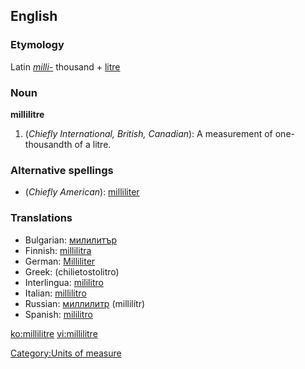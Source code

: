 ==English==

===Etymology===
Latin ''[[milli-]]'' thousand + [[litre]]

===Noun===
'''millilitre'''
# (''Chiefly International, British, Canadian''): A measurement of one-thousandth of a litre.

===Alternative spellings===
* (''Chiefly American''): [[milliliter]]

===Translations===
*Bulgarian: [[милилитър]] {{m}}
*Finnish: [[millilitra]]
*German: [[Milliliter]] {{m}}
*Greek: (chilietostolitro)
*Interlingua: [[mililitro]]
*Italian: [[millilitro]] {{m}}
*Russian: [[миллилитр]] (millilítr) {{m}}
*Spanish: [[mililitro]] {{m}}

[[Category:Units of measure]]

[[ko:millilitre]]
[[vi:millilitre]]